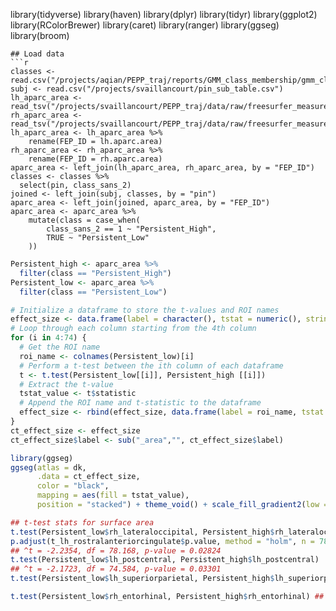 library(tidyverse)
library(haven)
library(dplyr)
library(tidyr)
library(ggplot2)
library(RColorBrewer)
library(caret)
library(ranger)
library(ggseg)
library(broom)
```
## Load data
```r
classes <- read.csv("/projects/aqian/PEPP_traj/reports/GMM_class_membership/gmm_class_div_18mo.csv")
subj <- read.csv("/projects/svaillancourt/pin_sub_table.csv")
lh_aparc_area <- read_tsv("/projects/svaillancourt/PEPP_traj/data/raw/freesurfer_measurements/lh_aparc_area.tsv")
rh_aparc_area <- read_tsv("/projects/svaillancourt/PEPP_traj/data/raw/freesurfer_measurements/rh_aparc_area.tsv")
lh_aparc_area <- lh_aparc_area %>%
    rename(FEP_ID = lh.aparc.area)
rh_aparc_area <- rh_aparc_area %>%
    rename(FEP_ID = rh.aparc.area)
aparc_area <- left_join(lh_aparc_area, rh_aparc_area, by = "FEP_ID")
classes <- classes %>%
  select(pin, class_sans_2)
joined <- left_join(subj, classes, by = "pin")
aparc_area <- left_join(joined, aparc_area, by = "FEP_ID")
aparc_area <- aparc_area %>%
    mutate(class = case_when(
        class_sans_2 == 1 ~ "Persistent_High",
        TRUE ~ "Persistent_Low"
    ))
```

```r
Persistent_high <- aparc_area %>%
  filter(class == "Persistent_High")
Persistent_low <- aparc_area %>%
  filter(class == "Persistent_Low")
```

```r
# Initialize a dataframe to store the t-values and ROI names
effect_size <- data.frame(label = character(), tstat = numeric(), stringsAsFactors = FALSE)
# Loop through each column starting from the 4th column
for (i in 4:74) {
  # Get the ROI name
  roi_name <- colnames(Persistent_low)[i]
  # Perform a t-test between the ith column of each dataframe
  t <- t.test(Persistent_low[[i]], Persistent_high [[i]])
  # Extract the t-value
  tstat_value <- t$statistic
  # Append the ROI name and t-statistic to the dataframe
  effect_size <- rbind(effect_size, data.frame(label = roi_name, tstat = tstat_value))
}
ct_effect_size <- effect_size
ct_effect_size$label <- sub("_area","", ct_effect_size$label)
```

```r
library(ggseg)
ggseg(atlas = dk,
      .data = ct_effect_size,
      color = "black",
      mapping = aes(fill = tstat_value),
      position = "stacked") + theme_void() + scale_fill_gradient2(low = "blue", mid = "white", high = "red", midpoint = 0, lim = c(-3,3))
```
```r
## t-test stats for surface area
t.test(Persistent_low$rh_lateraloccipital, Persistent_high$rh_lateraloccipital) 
p.adjust(t_lh_rostralanteriorcingulate$p.value, method = "holm", n = 78)
## ^t = -2.2354, df = 78.168, p-value = 0.02824
t.test(Persistent_low$lh_postcentral, Persistent_high$lh_postcentral) 
## ^t = -2.1723, df = 74.584, p-value = 0.03301
t.test(Persistent_low$lh_superiorparietal, Persistent_high$lh_superiorparietal) ## not significant anymore (negatives)

t.test(Persistent_low$rh_entorhinal, Persistent_high$rh_entorhinal) ## positive not significant at all
```
